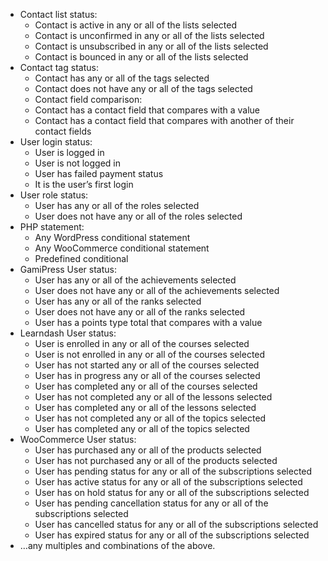 - Contact list status:
  - Contact is active in any or all of the lists selected
  - Contact is unconfirmed in any or all of the lists selected
  - Contact is unsubscribed in any or all of the lists selected
  - Contact is bounced in any or all of the lists selected
- Contact tag status:
  - Contact has any or all of the tags selected
  - Contact does not have any or all of the tags selected
  - Contact field comparison:
  - Contact has a contact field that compares with a value
  - Contact has a contact field that compares with another of their contact fields
- User login status:
  - User is logged in
  - User is not logged in
  - User has failed payment status
  - It is the user’s first login
- User role status:
  - User has any or all of the roles selected
  - User does not have any or all of the roles selected
- PHP statement:
  - Any WordPress conditional statement
  - Any WooCommerce conditional statement
  - Predefined conditional
- GamiPress User status:
  - User has any or all of the achievements selected
  - User does not have any or all of the achievements selected
  - User has any or all of the ranks selected
  - User does not have any or all of the ranks selected
  - User has a points type total that compares with a value
- Learndash User status:
  - User is enrolled in any or all of the courses selected
  - User is not enrolled in any or all of the courses selected
  - User has not started any or all of the courses selected
  - User has in progress any or all of the courses selected
  - User has completed any or all of the courses selected
  - User has not completed any or all of the lessons selected
  - User has completed any or all of the lessons selected
  - User has not completed any or all of the topics selected
  - User has completed any or all of the topics selected
- WooCommerce User status:
  - User has purchased any or all of the products selected
  - User has not purchased any or all of the products selected
  - User has pending status for any or all of the subscriptions selected
  - User has active status for any or all of the subscriptions selected
  - User has on hold status for any or all of the subscriptions selected
  - User has pending cancellation status for any or all of the subscriptions selected
  - User has cancelled status for any or all of the subscriptions selected
  - User has expired status for any or all of the subscriptions selected
- …any multiples and combinations of the above.
